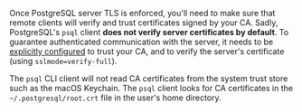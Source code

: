 Once PostgreSQL server TLS is enforced,
you'll need to make sure that remote clients will verify and trust certificates signed by your CA.
Sadly, PostgreSQL's `psql` client **does not verify server certificates by default**.
To guarantee authenticated communication with the server, it needs to be [explicitly configured](https://www.postgresql.org/docs/current/libpq-ssl.html#LIBQ-SSL-CERTIFICATES) to trust your CA,
and to verify the server's certificate (using `sslmode=verify-full`).

The `psql` CLI client will not read CA certificates from the system trust store
such as the macOS Keychain.
The `psql` client looks for CA certificates in the `~/.postgresql/root.crt` file in the user's home directory.
